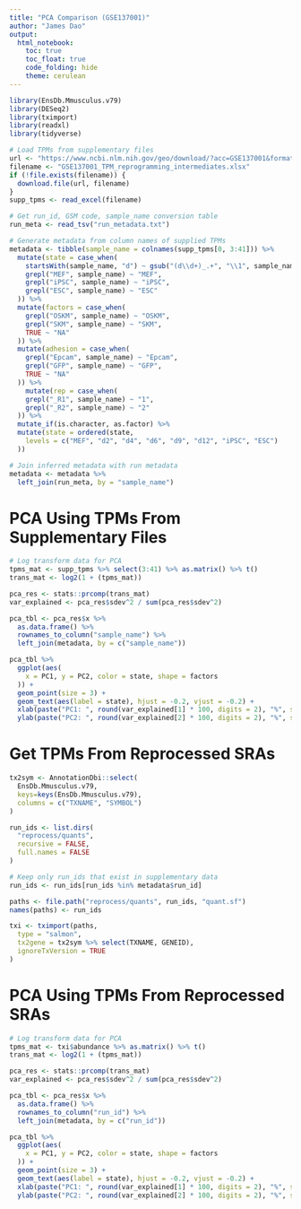 ```yaml
---
title: "PCA Comparison (GSE137001)"
author: "James Dao"
output:
  html_notebook:
    toc: true
    toc_float: true
    code_folding: hide
    theme: cerulean
---
```


```r
library(EnsDb.Mmusculus.v79)
library(DESeq2)
library(tximport)
library(readxl)
library(tidyverse)
```


```r
# Load TPMs from supplementary files
url <- "https://www.ncbi.nlm.nih.gov/geo/download/?acc=GSE137001&format=file&file=GSE137001%5FTPM%5Freprogramming%5Fintermediates%2Exlsx"
filename <- "GSE137001_TPM_reprogramming_intermediates.xlsx"
if (!file.exists(filename)) {
  download.file(url, filename)
}
supp_tpms <- read_excel(filename)
```

```r
# Get run_id, GSM code, sample_name conversion table
run_meta <- read_tsv("run_metadata.txt")

# Generate metadata from column names of supplied TPMs
metadata <- tibble(sample_name = colnames(supp_tpms[0, 3:41])) %>%
  mutate(state = case_when(
    startsWith(sample_name, "d") ~ gsub("(d\\d+)_.+", "\\1", sample_name),
    grepl("MEF", sample_name) ~ "MEF",
    grepl("iPSC", sample_name) ~ "iPSC",
    grepl("ESC", sample_name) ~ "ESC"
  )) %>%
  mutate(factors = case_when(
    grepl("OSKM", sample_name) ~ "OSKM",
    grepl("SKM", sample_name) ~ "SKM",
    TRUE ~ "NA"
  )) %>%
  mutate(adhesion = case_when(
    grepl("Epcam", sample_name) ~ "Epcam",
    grepl("GFP", sample_name) ~ "GFP",
    TRUE ~ "NA"
  )) %>%
    mutate(rep = case_when(
    grepl("_R1", sample_name) ~ "1",
    grepl("_R2", sample_name) ~ "2"
  )) %>%
  mutate_if(is.character, as.factor) %>%
  mutate(state = ordered(state,
    levels = c("MEF", "d2", "d4", "d6", "d9", "d12", "iPSC", "ESC")
  ))

# Join inferred metadata with run metadata
metadata <- metadata %>%
  left_join(run_meta, by = "sample_name")
```

# PCA Using TPMs From Supplementary Files

```r
# Log transform data for PCA
tpms_mat <- supp_tpms %>% select(3:41) %>% as.matrix() %>% t()
trans_mat <- log2(1 + (tpms_mat))

pca_res <- stats::prcomp(trans_mat) 
var_explained <- pca_res$sdev^2 / sum(pca_res$sdev^2)

pca_tbl <- pca_res$x %>%
  as.data.frame() %>%
  rownames_to_column("sample_name") %>%
  left_join(metadata, by = c("sample_name"))

pca_tbl %>%
  ggplot(aes(
    x = PC1, y = PC2, color = state, shape = factors
  )) + 
  geom_point(size = 3) +
  geom_text(aes(label = state), hjust = -0.2, vjust = -0.2) +
  xlab(paste("PC1: ", round(var_explained[1] * 100, digits = 2), "%", sep = "")) +
  ylab(paste("PC2: ", round(var_explained[2] * 100, digits = 2), "%", sep = ""))
```

# Get TPMs From Reprocessed SRAs

```r
tx2sym <- AnnotationDbi::select(
  EnsDb.Mmusculus.v79,
  keys=keys(EnsDb.Mmusculus.v79),
  columns = c("TXNAME", "SYMBOL")
)

run_ids <- list.dirs(
  "reprocess/quants",
  recursive = FALSE,
  full.names = FALSE
)

# Keep only run_ids that exist in supplementary data
run_ids <- run_ids[run_ids %in% metadata$run_id]

paths <- file.path("reprocess/quants", run_ids, "quant.sf")
names(paths) <- run_ids

txi <- tximport(paths,
  type = "salmon",
  tx2gene = tx2sym %>% select(TXNAME, GENEID),
  ignoreTxVersion = TRUE
)
```

# PCA Using TPMs From Reprocessed SRAs

```r
# Log transform data for PCA
tpms_mat <- txi$abundance %>% as.matrix() %>% t()
trans_mat <- log2(1 + (tpms_mat))

pca_res <- stats::prcomp(trans_mat) 
var_explained <- pca_res$sdev^2 / sum(pca_res$sdev^2)

pca_tbl <- pca_res$x %>%
  as.data.frame() %>%
  rownames_to_column("run_id") %>%
  left_join(metadata, by = c("run_id"))

pca_tbl %>%
  ggplot(aes(
    x = PC1, y = PC2, color = state, shape = factors
  )) + 
  geom_point(size = 3) +
  geom_text(aes(label = state), hjust = -0.2, vjust = -0.2) +
  xlab(paste("PC1: ", round(var_explained[1] * 100, digits = 2), "%", sep = "")) +
  ylab(paste("PC2: ", round(var_explained[2] * 100, digits = 2), "%", sep = ""))
```






